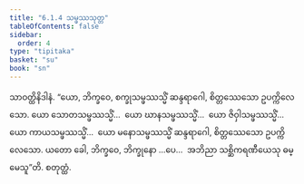 ```yaml
---
title: "6.1.4 သမ္ဖဿသုတ္တ"
tableOfContents: false
sidebar:
  order: 4
type: "tipitaka"
basket: "su"
book: "sn"
---
```



<DynamicBreadcrumb />

<Division number="325" book="sn" e="ch" v="18" p="326">

<Paragraph number="1099" book="sn">
သာဝတ္ထိနိဒါနံ. “ယော, ဘိက္ခဝေ, စက္ခုသမ္ဖဿသ္မိံ ဆန္ဒရာဂေါ, စိတ္တဿေသော ဥပက္ကိလေသော. ယော သောတသမ္ဖဿသ္မိံ…  ယော ဃာနသမ္ဖဿသ္မိံ…  ယော ဇိဝှါသမ္ဖဿသ္မိံ…  ယော ကာယသမ္ဖဿသ္မိံ…  ယော မနောသမ္ဖဿသ္မိံ ဆန္ဒရာဂေါ, စိတ္တဿေသော ဥပက္ကိလေသော. ယတော ခေါ, ဘိက္ခဝေ, ဘိက္ခုနော …ပေ…  အဘိညာ သစ္ဆိကရဏီယေသု ဓမ္မေသူ”တိ.

</Paragraph>
</Division>

<Paragraph number="1100" type="center" book="sn">
စတုတ္ထံ.
</Paragraph>